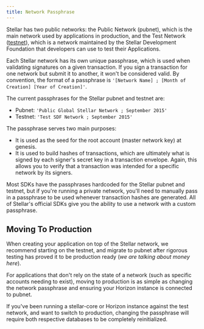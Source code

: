 ```yaml
---
title: Network Passphrase
---
```


Stellar has two public networks: the Public Network (pubnet), which is the main network used by applications in production, and the Test Network ([testnet](./testnet.mdx)), which is a network maintained by the Stellar Development Foundation that developers can use to test their Applications.

Each Stellar network has its own unique passphrase, which is used when validating signatures on a given transaction. If you sign a transaction for one network but submit it to another, it won't be considered valid. By convention, the format of a passphrase is `'[Network Name] ; [Month of Creation] [Year of Creation]'`.

The current passphrases for the Stellar pubnet and testnet are:

- Pubnet: `'Public Global Stellar Network ; September 2015'`
- Testnet: `'Test SDF Network ; September 2015'`

The passphrase serves two main purposes:

- It is used as the seed for the root account (master network key) at genesis.
- It is used to build hashes of transactions, which are ultimately what is signed by each signer's secret key in a transaction envelope. Again, this allows you to verify that a transaction was intended for a specific network by its signers.

Most SDKs have the passphrases hardcoded for the Stellar pubnet and testnet, but if you're running a private network, you'll need to manually pass in a passphrase to be used whenever transaction hashes are generated. All of Stellar's official SDKs give you the ability to use a network with a custom passphrase.

## Moving To Production

When creating your application on top of the Stellar network, we recommend starting on the testnet, and migrate to pubnet after rigorous testing has proved it to be production ready (_we are talking about money here_).

For applications that don't rely on the state of a network (such as specific accounts needing to exist), moving to production is as simple as changing the network passphrase and ensuring your Horizon instance is connected to pubnet.

If you've been running a stellar-core or Horizon instance against the test network, and want to switch to production, changing the passphrase will require both respective databases to be completely reinitialized.
